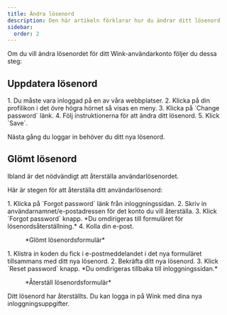 ```yaml
---
title: Ändra lösenord
description: Den här artikeln förklarar hur du ändrar ditt lösenord
sidebar:
  order: 2
---
```


Om du vill ändra lösenordet för ditt Wink-användarkonto följer du dessa steg:

## Uppdatera lösenord

<Steps>
  1. Du måste vara inloggad på en av våra webbplatser.
  2. Klicka på din profilikon i det övre högra hörnet så visas en meny.
  3. Klicka på `Change password` länk.
  4. Följ instruktionerna för att ändra ditt lösenord.
  5. Klick `Save`.
</Steps>


Nästa gång du loggar in behöver du ditt nya lösenord.

## Glömt lösenord

Ibland är det nödvändigt att återställa användarlösenordet.

Här är stegen för att återställa ditt användarlösenord:

<Steps>
  1. Klicka på `Forgot password` länk från inloggningssidan.
  2. Skriv in användarnamnet/e-postadressen för det konto du vill återställa.
  3. Klick `Forgot password` knapp. *Du omdirigeras till formuläret för lösenordsåterställning.*
  4. Kolla din e-post.
</Steps>


<figure>
  <CloudinaryImage width="350" height="354" resize="scale" quality="best" alt="Glömt lösenord" src="academy/forgot-password" errorImage="noimage_opaque_nyrtl0.png" />

  <figcaption>*Glömt lösenordsformulär*</figcaption>
</figure>


<Steps>
  1. Klistra in koden du fick i e-postmeddelandet i det nya formuläret tillsammans med ditt nya lösenord.
  2. Bekräfta ditt nya lösenord.
  3. Klick `Reset password` knapp. *Du omdirigeras tillbaka till inloggningssidan.*
</Steps>


<figure>
  <CloudinaryImage width="350" height="467" resize="scale" quality="best" alt="Återställ lösenord" src="academy/reset-password" errorImage="noimage_opaque_nyrtl0.png" />

  <figcaption>*Återställ lösenordsformulär*</figcaption>
</figure>


Ditt lösenord har återställts. Du kan logga in på Wink med dina nya inloggningsuppgifter.

